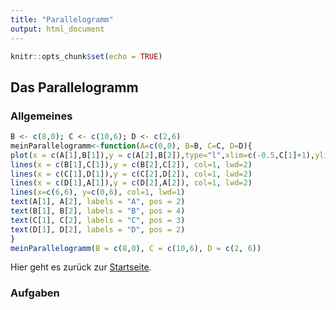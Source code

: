 ```yaml
---
title: "Parallelogramm"
output: html_document
---
```


```r
knitr::opts_chunk$set(echo = TRUE)
```

## Das Parallelogramm{.tabset}

### Allgemeines

```r
B <- c(8,0); C <- c(10,6); D <- c(2,6)
meinParallelogramm<-function(A=c(0,0), B=B, C=C, D=D){
plot(x = c(A[1],B[1]),y = c(A[2],B[2]),type="l",xlim=c(-0.5,C[1]+1),ylim=c(-0.5,C[2]+1), axes=F,col=1,lwd=2,xlab = "",ylab="")
lines(x = c(B[1],C[1]),y = c(B[2],C[2]), col=1, lwd=2)
lines(x = c(C[1],D[1]),y = c(C[2],D[2]), col=1, lwd=2)
lines(x = c(D[1],A[1]),y = c(D[2],A[2]), col=1, lwd=2)
lines(x=c(6,6), y=c(0,6), col=1, lwd=1)
text(A[1], A[2], labels = "A", pos = 2)
text(B[1], B[2], labels = "B", pos = 4)
text(C[1], C[2], labels = "C", pos = 3)
text(D[1], D[2], labels = "D", pos = 2)
}
meinParallelogramm(B = c(8,0), C = c(10,6), D = c(2, 6))
```

Hier geht es zurück zur [Startseite](https://gdischinger.github.io/Mathe_8d/03FormelnErstellen/20210118/FlächenberechnungErinnerung.html).

### Aufgaben


